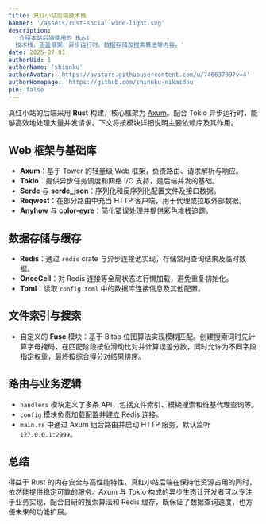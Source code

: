 ```yaml
---
title: 真红小站后端技术栈
banner: '/assets/rust-social-wide-light.svg'
description:
  '介绍本站后端使用的 Rust
  技术栈，涵盖框架、异步运行时、数据存储及搜索算法等内容。'
date: 2025-07-01
authorUid: 1
authorName: 'shinnku'
authorAvatar: 'https://avatars.githubusercontent.com/u/74663709?v=4'
authorHomepage: 'https://github.com/shinnku-nikaidou'
pin: false
---
```


真红小站的后端采用 **Rust** 构建，核心框架为
[Axum](https://github.com/tokio-rs/axum)。配合 Tokio 异步运行时，能够高效地处理大量并发请求。下文将按模块详细说明主要依赖库及其作用。

## Web 框架与基础库

- **Axum**：基于 Tower 的轻量级 Web 框架，负责路由、请求解析与响应。
- **Tokio**：提供异步任务调度和网络 I/O 支持，是后端并发的基础。
- **Serde** 与 **serde_json**：序列化和反序列化配置文件及接口数据。
- **Reqwest**：在部分路由中充当 HTTP 客户端，用于代理或拉取外部数据。
- **Anyhow** 与 **color-eyre**：简化错误处理并提供彩色堆栈追踪。

## 数据存储与缓存

- **Redis**：通过 `redis` crate 与异步连接池实现，存储常用查询结果及临时数据。
- **OnceCell**：对 Redis 连接等全局状态进行懒加载，避免重复初始化。
- **Toml**：读取 `config.toml` 中的数据库连接信息及其他配置。

## 文件索引与搜索

- 自定义的 **Fuse**
  模块：基于 Bitap 位图算法实现模糊匹配。创建搜索词时先计算字母掩码，在匹配阶段按位滑动比对并计算误差分数，同时允许为不同字段指定权重，最终按综合得分对结果排序。

## 路由与业务逻辑

- `handlers` 模块定义了多条 API，包括文件索引、模糊搜索和维基代理查询等。
- `config` 模块负责加载配置并建立 Redis 连接。
- `main.rs` 中通过 Axum 组合路由并启动 HTTP 服务，默认监听 `127.0.0.1:2999`。

## 总结

得益于 Rust 的内存安全与高性能特性，真红小站后端在保持低资源占用的同时，依然能提供稳定可靠的服务。Axum 与 Tokio 构成的异步生态让开发者可以专注于业务实现，配合自研的搜索算法和 Redis 缓存，既保证了数据查询速度，也方便未来的功能扩展。
